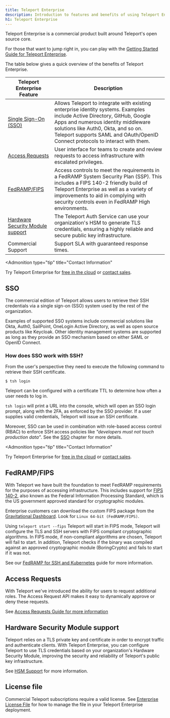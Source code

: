 ```yaml
---
title: Teleport Enterprise
description: Introduction to features and benefits of using Teleport Enterprise. Why upgrade to Teleport Enterprise?
h1: Teleport Enterprise
---
```


Teleport Enterprise is a commercial product built around Teleport's open source
core.

For those that want to jump right in, you can play with the
[Getting Started Guide for Teleport Enterprise](getting-started.mdx).

The table below gives a quick overview of the benefits of Teleport Enterprise.

| Teleport Enterprise Feature | Description |
| - | - |
| [Single Sign-On (SSO)](#sso) | Allows Teleport to integrate with existing enterprise identity systems. Examples include Active Directory, GitHub, Google Apps and numerous identity middleware solutions like Auth0, Okta, and so on. Teleport supports SAML and OAuth/OpenID Connect protocols to interact with them. |
| [Access Requests](workflow/index.mdx) | User interface for teams to create and review requests to access infrastructure with escalated privileges. |
| [FedRAMP/FIPS](#fedrampfips) | Access controls to meet the requirements in a FedRAMP System Security Plan (SSP). This includes a FIPS 140-2 friendly build of Teleport Enterprise as well as a variety of improvements to aid in complying with security controls even in FedRAMP High environments. |
| [Hardware Security Module support](./hsm.mdx)|The Teleport Auth Service can use your organization's HSM to generate TLS credentials, ensuring a highly reliable and secure public key infrastructure.|
| Commercial Support | Support SLA with guaranteed response times. |

<Admonition
  type="tip"
  title="Contact Information"
>
  Try Teleport Enterprise for [free in the cloud](https://goteleport.com/signup/) or [contact sales](https://goteleport.com/signup/enterprise/).
</Admonition>

## SSO

The commercial edition of Teleport allows users to retrieve their SSH
credentials via a single sign-on (SSO) system used by the rest of the organization.

Examples of supported SSO systems include commercial solutions like Okta,
Auth0, SailPoint, OneLogin Active Directory, as well as open source products like Keycloak.
Other identity management systems are supported as long as they provide an
SSO mechanism based on either SAML or OpenID Connect.

### How does SSO work with SSH?

From the user's perspective they need to execute the following command to retrieve their SSH certificate.

```code
$ tsh login
```

Teleport can be configured with a certificate TTL to determine how often a user needs to log in.

`tsh login` will print a URL into the console, which will open an SSO login
prompt, along with the 2FA, as enforced by the SSO provider. If a user supplies
valid credentials, Teleport will issue an SSH certificate.

Moreover, SSO can be used in combination with role-based access control (RBAC)
to enforce SSH access policies like *"developers must not touch production data"*.
See the [SSO](sso.mdx) chapter for more details.

<Admonition
  type="tip"
  title="Contact Information"
>
  Try Teleport Enterprise for [free in the cloud](https://goteleport.com/signup/) or [contact sales](https://goteleport.com/signup/enterprise/).
</Admonition>

## FedRAMP/FIPS

With Teleport we have built the foundation to meet FedRAMP requirements for the purposes of accessing infrastructure. This includes support for [FIPS 140-2](https://en.wikipedia.org/wiki/FIPS\_140-2), also known as the Federal Information Processing Standard, which is the US government approved standard for cryptographic modules.

Enterprise customers can download the custom FIPS package from the [Gravitational Dashboard](https://dashboard.gravitational.com/web/).
Look for `Linux 64-bit (FedRAMP/FIPS)`.

Using `teleport start --fips` Teleport will start in FIPS mode, Teleport will
configure the TLS and SSH servers with FIPS compliant cryptographic algorithms.
In FIPS mode, if non-compliant algorithms are chosen, Teleport will fail to start.
In addition, Teleport checks if the binary was compiled against an approved
cryptographic module (BoringCrypto) and fails to start if it was not.

See our [FedRAMP for SSH and Kubernetes](fedramp.mdx) guide for more information.

## Access Requests

With Teleport we've introduced the ability for users to request additional roles. The Access Request API makes it easy to dynamically approve or deny these requests.

See [Access Requests Guide for more information](workflow/index.mdx)

## Hardware Security Module support

Teleport relies on a TLS private key and certificate in order to encrypt traffic
and authenticate clients. With Teleport Enterprise, you can configure Teleport
to use TLS credentials based on your organization's Hardware Security Module,
improving the security and reliability of Teleport's public key infrastructure.

See [HSM Support](./hsm.mdx) for more information.

## License file

Commercial Teleport subscriptions require a valid license. See [Enterprise License File](./license.mdx) for how to manage the file in your Teleport Enterprise deployment.
